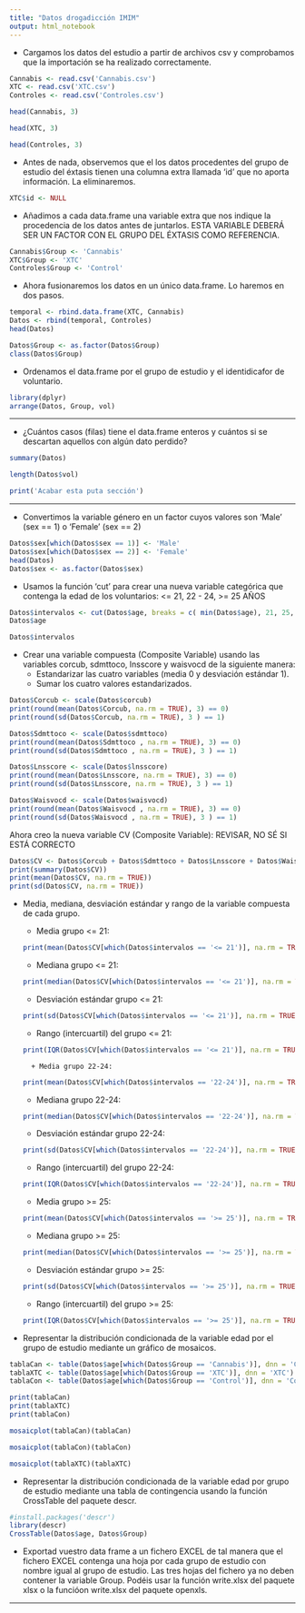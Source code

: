```yaml
---
title: "Datos drogadicción IMIM"
output: html_notebook
---
```


* Cargamos los datos del estudio a partir de archivos csv y comprobamos que la importación se ha realizado correctamente.

```r
Cannabis <- read.csv('Cannabis.csv')
XTC <- read.csv('XTC.csv')
Controles <- read.csv('Controles.csv')
```
```r
head(Cannabis, 3)
```

```r
head(XTC, 3)
```

```r
head(Controles, 3)
```

* Antes de nada, observemos que el los datos procedentes del grupo de estudio del éxtasis tienen una columna extra llamada 'id' que no aporta información. La eliminaremos.

```r
XTC$id <- NULL
```


* Añadimos a cada data.frame una variable extra que nos indique la procedencia de los datos antes de juntarlos. ESTA VARIABLE DEBERÁ SER UN FACTOR CON EL GRUPO
DEL ÉXTASIS COMO REFERENCIA.

```r
Cannabis$Group <- 'Cannabis'
XTC$Group <- 'XTC'
Controles$Group <- 'Control'
```


* Ahora fusionaremos los datos en un único data.frame. Lo haremos en dos pasos.

```r
temporal <- rbind.data.frame(XTC, Cannabis)
Datos <- rbind(temporal, Controles)
head(Datos)
```

```r
Datos$Group <- as.factor(Datos$Group)
class(Datos$Group)
```

* Ordenamos el data.frame por el grupo de estudio y el identidicafor de voluntario.

```r
library(dplyr)
arrange(Datos, Group, vol) 
```

***
* ¿Cuántos casos (filas) tiene el data.frame enteros y cuántos si se descartan aquellos con algún dato perdido?

```r
summary(Datos)
```

```r
length(Datos$vol)
```

```r
print('Acabar esta puta sección')
```
***

* Convertimos la variable género en un factor cuyos valores son 'Male' (sex == 1) o 'Female' (sex == 2)

```r
Datos$sex[which(Datos$sex == 1)] <- 'Male'
Datos$sex[which(Datos$sex == 2)] <- 'Female'
head(Datos)
Datos$sex <- as.factor(Datos$sex)
```

* Usamos la función 'cut' para crear una nueva variable categórica que contenga la edad de los voluntarios: <= 21, 22 - 24, >= 25 AÑOS

```r
Datos$intervalos <- cut(Datos$age, breaks = c( min(Datos$age), 21, 25, max(Datos$age) ), labels = c('<= 21', '22-24', '>= 25' ))
Datos$age
```
 
```r
Datos$intervalos
```

* Crear una variable compuesta (Composite Variable) usando las variables corcub, sdmttoco, lnsscore y waisvocd de la siguiente manera:
    + Estandarizar las cuatro variables (media 0 y desviación estándar 1).
    + Sumar los cuatro valores estandarizados.
    

```r
Datos$Corcub <- scale(Datos$corcub)
print(round(mean(Datos$Corcub, na.rm = TRUE), 3) == 0)
print(round(sd(Datos$Corcub, na.rm = TRUE), 3 ) == 1)

Datos$Sdmttoco <- scale(Datos$sdmttoco)
print(round(mean(Datos$Sdmttoco , na.rm = TRUE), 3) == 0)
print(round(sd(Datos$Sdmttoco , na.rm = TRUE), 3 ) == 1)

Datos$Lnsscore <- scale(Datos$lnsscore)
print(round(mean(Datos$Lnsscore, na.rm = TRUE), 3) == 0)
print(round(sd(Datos$Lnsscore, na.rm = TRUE), 3 ) == 1)

Datos$Waisvocd <- scale(Datos$waisvocd)
print(round(mean(Datos$Waisvocd , na.rm = TRUE), 3) == 0)
print(round(sd(Datos$Waisvocd , na.rm = TRUE), 3 ) == 1)
```

Ahora creo la nueva variable CV (Composite Variable): REVISAR, NO SÉ SI ESTÁ CORRECTO

```r
Datos$CV <- Datos$Corcub + Datos$Sdmttoco + Datos$Lnsscore + Datos$Waisvocd
print(summary(Datos$CV))
print(mean(Datos$CV, na.rm = TRUE))
print(sd(Datos$CV, na.rm = TRUE))
```

* Media, mediana, desviación estándar y rango de la variable compuesta de cada grupo.

    + Media grupo <= 21:
```r
print(mean(Datos$CV[which(Datos$intervalos == '<= 21')], na.rm = TRUE))
```
    + Mediana grupo <= 21:
```r
print(median(Datos$CV[which(Datos$intervalos == '<= 21')], na.rm = TRUE))
```
    + Desviación estándar grupo <= 21:
```r
print(sd(Datos$CV[which(Datos$intervalos == '<= 21')], na.rm = TRUE))
```    
    + Rango (intercuartil) del grupo <= 21:
```r
print(IQR(Datos$CV[which(Datos$intervalos == '<= 21')], na.rm = TRUE))
```   
    
    
        + Media grupo 22-24:
```r
print(mean(Datos$CV[which(Datos$intervalos == '22-24')], na.rm = TRUE))
```
    + Mediana grupo  22-24:
```r
print(median(Datos$CV[which(Datos$intervalos == '22-24')], na.rm = TRUE))
```
    + Desviación estándar grupo  22-24:
```r
print(sd(Datos$CV[which(Datos$intervalos == '22-24')], na.rm = TRUE))
```    
    + Rango (intercuartil) del grupo 22-24:
```r
print(IQR(Datos$CV[which(Datos$intervalos == '22-24')], na.rm = TRUE))
```   
    
    
     + Media grupo >= 25:
```r
print(mean(Datos$CV[which(Datos$intervalos == '>= 25')], na.rm = TRUE))
```
    + Mediana grupo >= 25:
```r
print(median(Datos$CV[which(Datos$intervalos == '>= 25')], na.rm = TRUE))
```
    + Desviación estándar grupo >= 25:
```r
print(sd(Datos$CV[which(Datos$intervalos == '>= 25')], na.rm = TRUE))
```    
    + Rango (intercuartil) del grupo >= 25:
```r
print(IQR(Datos$CV[which(Datos$intervalos == '>= 25')], na.rm = TRUE))
```   
    
* Representar la distribución condicionada de la variable edad por el grupo de estudio mediante un gráfico de mosaicos.
    
```r
tablaCan <- table(Datos$age[which(Datos$Group == 'Cannabis')], dnn = 'Cannabis')
tablaXTC <- table(Datos$age[which(Datos$Group == 'XTC')], dnn = 'XTC')
tablaCon <- table(Datos$age[which(Datos$Group == 'Control')], dnn = 'Control')

print(tablaCan)
print(tablaXTC)
print(tablaCon)
```

```r
mosaicplot(tablaCan)(tablaCan)
```

```r
mosaicplot(tablaCon)(tablaCon)
```

```r
mosaicplot(tablaXTC)(tablaXTC)
```


* Representar la distribución condicionada de la variable edad por grupo de estudio mediante una tabla de contingencia usando la función CrossTable del paquete descr.

```r
#install.packages('descr')
library(descr)
CrossTable(Datos$age, Datos$Group)
```

* Exportad vuestro data frame a un fichero EXCEL de tal manera que el fichero EXCEL contenga una hoja por cada grupo de estudio con nombre igual al grupo de estudio. Las tres hojas del fichero ya no deben contener la variable Group. Podéis usar la función write.xlsx del paquete xlsx o la funcióon write.xlsx del paquete openxls.



***